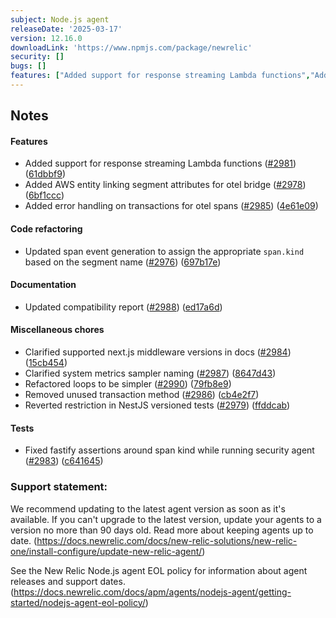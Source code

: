 ---
subject: Node.js agent
releaseDate: '2025-03-17'
version: 12.16.0
downloadLink: 'https://www.npmjs.com/package/newrelic'
security: []
bugs: []
features: ["Added support for response streaming Lambda functions","Added AWS entity linking segment attributes for otel bridge","Added error handling on transactions for otel spans"]
---

## Notes

#### Features

* Added support for response streaming Lambda functions ([#2981](https://github.com/newrelic/node-newrelic/pull/2981)) ([61dbbf9](https://github.com/newrelic/node-newrelic/commit/61dbbf9b4a6cf69f5378387fc9c17c31671e9da4))
* Added AWS entity linking segment attributes for otel bridge ([#2978](https://github.com/newrelic/node-newrelic/pull/2978)) ([6bf1ccc](https://github.com/newrelic/node-newrelic/commit/6bf1ccc657a955b4064a7a3a473bf24948d4ff56))
* Added error handling on transactions for otel spans ([#2985](https://github.com/newrelic/node-newrelic/pull/2985)) ([4e61e09](https://github.com/newrelic/node-newrelic/commit/4e61e0935394744345c39f6b581ee86e66d0f82c))

#### Code refactoring

* Updated span event generation to assign the appropriate `span.kind` based on the segment name ([#2976](https://github.com/newrelic/node-newrelic/pull/2976)) ([697b17e](https://github.com/newrelic/node-newrelic/commit/697b17e0553111aa494d08bc33eb7043cdfa8ca6))

#### Documentation

* Updated compatibility report ([#2988](https://github.com/newrelic/node-newrelic/pull/2988)) ([ed17a6d](https://github.com/newrelic/node-newrelic/commit/ed17a6df1152a8e54cb8c8570fec0015990a4247))

#### Miscellaneous chores

* Clarified supported next.js middleware versions in docs ([#2984](https://github.com/newrelic/node-newrelic/pull/2984)) ([15cb454](https://github.com/newrelic/node-newrelic/commit/15cb454f9cc38ccc22089d62aaeea54713159aa7))
* Clarified system metrics sampler naming ([#2987](https://github.com/newrelic/node-newrelic/pull/2987)) ([8647d43](https://github.com/newrelic/node-newrelic/commit/8647d43f097d6d3d68a372824d9feb325604be96))
* Refactored loops to be simpler ([#2990](https://github.com/newrelic/node-newrelic/pull/2990)) ([79fb8e9](https://github.com/newrelic/node-newrelic/commit/79fb8e90802954b617c1c00aecc866aa065aee12))
* Removed unused transaction method ([#2986](https://github.com/newrelic/node-newrelic/pull/2986)) ([cb4e2f7](https://github.com/newrelic/node-newrelic/commit/cb4e2f7a8b84adb6d744a2083b083c92e306fbd5))
* Reverted restriction in NestJS versioned tests ([#2979](https://github.com/newrelic/node-newrelic/pull/2979)) ([ffddcab](https://github.com/newrelic/node-newrelic/commit/ffddcab6d77bfc10c0df9cbfa724bc1c8f5fb251))

#### Tests

* Fixed fastify assertions around span kind while running security agent ([#2983](https://github.com/newrelic/node-newrelic/pull/2983)) ([c641645](https://github.com/newrelic/node-newrelic/commit/c6416451f1fa6126b7dfd59f6b9267f9d2188ad0))


### Support statement:

We recommend updating to the latest agent version as soon as it's available. If you can't upgrade to the latest version, update your agents to a version no more than 90 days old. Read more about keeping agents up to date. (https://docs.newrelic.com/docs/new-relic-solutions/new-relic-one/install-configure/update-new-relic-agent/)

See the New Relic Node.js agent EOL policy for information about agent releases and support dates. (https://docs.newrelic.com/docs/apm/agents/nodejs-agent/getting-started/nodejs-agent-eol-policy/)